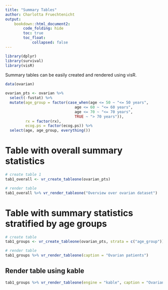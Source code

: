 ```yaml
---
title: "Summary Tables"
author: Charlotta Fruechtenicht
output:
    bookdown::html_document2:
        code_folding: hide
        toc: true
        toc_float:
            collapsed: false
---
```

```r
library(dplyr)
library(survival)
library(visR)
```

Summary tables can be easily created and rendered using visR.

```r
data(ovarian)

ovarian_pts <- ovarian %>% 
  select(-fustat) %>% 
  mutate(age_group = factor(case_when(age <= 50 ~ "<= 50 years",
                               age <= 60 ~ "<= 60 years",
                               age <= 70 ~ "<= 70 years",
                               TRUE ~ "> 70 years")),
         rx = factor(rx),
         ecog.ps = factor(ecog.ps)) %>% 
  select(age, age_group, everything())
```

# Table with overall summary statistics
```r
# create table 1
tab1_overall <- vr_create_tableone(ovarian_pts) 

# render table
tab1_overall %>% vr_render_tableone("Overview over ovarian dataset")
```

# Table with summary statistics stratified by age groups
```r
# create table
tab1_groups <- vr_create_tableone(ovarian_pts, strata = c("age_group"))

# render table
tab1_groups %>% vr_render_tableone(caption = "Ovarian patients")
```

## Render table using kable
```r
tab1_groups %>% vr_render_tableone(engine = "kable", caption = "Ovarian patients")
```



